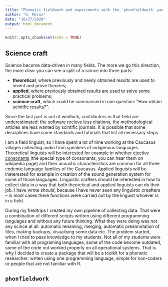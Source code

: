 ```yaml
---
title: "Phonetic fieldwork and experiments with the `phonfieldwork` package for R"
author: "G. Moroz"
date: "10/27/2020"
output: html_document
---
```


```r
knitr::opts_chunk$set(echo = TRUE)
```

## Science craft

Science become data-driven in many fields. The more we go this direction, the more clear you can see a split of a scince into three parts: 

* **theoretical**, where previously and newly obtained results are used to invent and prove theories;
* **applied**, where previously obtained results are used to solve some practical problems;
* **science craft**, which could be summarised in one question: "How obtain scintific results?".

Since the last part is out of wedlock, contributers in that field are underestimated: the software recieve less citations, the methodological articles are less wanted by scintific journals. It is possible that some desciplines have some standards and tutorials that list all necessary steps. 

I am a field linguist, so I have spent a lot of time working at the Caucasus villages collecting audio from speakers of indigenous languages. Theoretical linguists will be interested for example in whether [ejective consonants](https://en.wikipedia.org/wiki/Ejective_consonant) (the special type of consonants, you can hear them on wikipedia page) and their acoustic characteristics are common for all three endemic language families of the Caucasus. Applied linguists will be ineterested for example in creation of the sound generation system for some of those languages. Linguistic crafters should be interested in how to collect data in a way that both theoretical and applied linguists can do their job. I have wrote *should*, because I have never seen any linguistic creafters -- in most cases there functions were carried out by the linguist whoever is in a field.

During my fieldtrips I created my own pipeline of collecting data. That were a combination of different scripts written using different programming languages and without any future thinking. What they were doing was not any scince at all: automatic renaming, merging, automatic preannotation of files, making backups, visualising some data etc. The problem started, when I tried to pass knowledge to my students. Not all of my students were familiar with all programing languages, some of the code become outdated, some of the code not worked properly on all operational systems. That is why I decided to create a package that will be a toolkit for a phonetic researcher: writen using one programming language, simple for non-coders or people that are not familiar with R.

## `phonfieldwork`